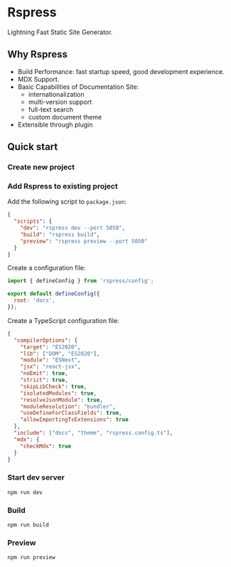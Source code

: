 
# Rspress

Lightning Fast Static Site Generator.

## Why Rspress

- Build Performance: fast startup speed, good development experience.
- MDX Support.
- Basic Capabilities of Documentation Site: 
  - internationalization
  - multi-version support
  - full-text search
  - custom document theme
- Extensible through plugin


## Quick start

### Create new project

<PackageManagerTabs command="create rspress@latest" />


### Add Rspress to existing project

<PackageManagerTabs command="install rspress -D" />


Add the following script to `package.json`:

```json title="package.json"
{
  "scripts": {
    "dev": "rspress dev --port 5050",
    "build": "rspress build",
    "preview": "rspress preview --port 5050"
  }
}
```

Create a configuration file:

```js title="rspress.config.ts"
import { defineConfig } from 'rspress/config';

export default defineConfig({
  root: 'docs',
});
```

Create a TypeScript configuration file:

```json title="tsconfig.json"
{
  "compilerOptions": {
    "target": "ES2020",
    "lib": ["DOM", "ES2020"],
    "module": "ESNext",
    "jsx": "react-jsx",
    "noEmit": true,
    "strict": true,
    "skipLibCheck": true,
    "isolatedModules": true,
    "resolveJsonModule": true,
    "moduleResolution": "bundler",
    "useDefineForClassFields": true,
    "allowImportingTsExtensions": true
  },
  "include": ["docs", "theme", "rspress.config.ts"],
  "mdx": {
    "checkMdx": true
  }
}
```

### Start dev server

```shell
npm run dev
```


### Build

```shell
npm run build
```

### Preview

```shell
npm run preview
```
